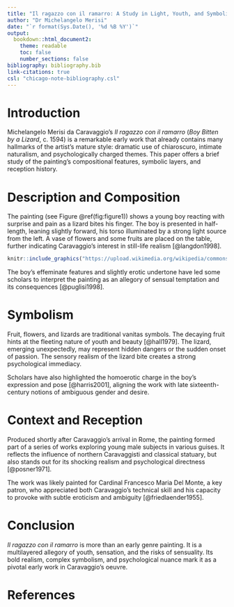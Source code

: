 ```yaml
---
title: "Il ragazzo con il ramarro: A Study in Light, Youth, and Symbolism"
author: "Dr Michelangelo Merisi"
date: "`r format(Sys.Date(), '%d %B %Y')`"
output:
  bookdown::html_document2:
    theme: readable
    toc: false
    number_sections: false
bibliography: bibliography.bib
link-citations: true
csl: "chicago-note-bibliography.csl"
---
```


# Introduction

Michelangelo Merisi da Caravaggio’s *Il ragazzo con il ramarro* (*Boy Bitten by a Lizard*, c. 1594) is a remarkable early work that already contains many hallmarks of the artist’s mature style: dramatic use of chiaroscuro, intimate naturalism, and psychologically charged themes. This paper offers a brief study of the painting’s compositional features, symbolic layers, and reception history.

# Description and Composition

The painting (see Figure \@ref(fig:figure1)) shows a young boy reacting with surprise and pain as a lizard bites his finger. The boy is presented in half-length, leaning slightly forward, his torso illuminated by a strong light source from the left. A vase of flowers and some fruits are placed on the table, further indicating Caravaggio’s interest in still-life realism [@langdon1998].

```r

knitr::include_graphics("https://upload.wikimedia.org/wikipedia/commons/thumb/d/d7/Michelangelo_Caravaggio_061.jpg/960px-Michelangelo_Caravaggio_061.jpg")

```

The boy’s effeminate features and slightly erotic undertone have led some scholars to interpret the painting as an allegory of sensual temptation and its consequences [@puglisi1998].

# Symbolism

Fruit, flowers, and lizards are traditional vanitas symbols. The decaying fruit hints at the fleeting nature of youth and beauty [@hall1979]. The lizard, emerging unexpectedly, may represent hidden dangers or the sudden onset of passion. The sensory realism of the lizard bite creates a strong psychological immediacy.

Scholars have also highlighted the homoerotic charge in the boy’s expression and pose [@harris2001], aligning the work with late sixteenth-century notions of ambiguous gender and desire.

# Context and Reception

Produced shortly after Caravaggio’s arrival in Rome, the painting formed part of a series of works exploring young male subjects in various guises. It reflects the influence of northern Caravaggisti and classical statuary, but also stands out for its shocking realism and psychological directness [@posner1971].

The work was likely painted for Cardinal Francesco Maria Del Monte, a key patron, who appreciated both Caravaggio’s technical skill and his capacity to provoke with subtle eroticism and ambiguity [@friedlaender1955].

# Conclusion

*Il ragazzo con il ramarro* is more than an early genre painting. It is a multilayered allegory of youth, sensation, and the risks of sensuality. Its bold realism, complex symbolism, and psychological nuance mark it as a pivotal early work in Caravaggio’s oeuvre.

# References

